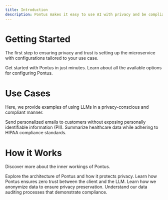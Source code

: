 ```yaml
---
title: Introduction
description: Pontus makes it easy to use AI with privacy and be compliant with regulations like HIPAA, GDPR, and CCPA. Pontus is a privacy layer for your LLM interactions, ensuring trust and compliance.
---
```



# Getting Started

The first step to ensuring privacy and trust is setting up the microservice with configurations tailored to your use case.

<CardGroup cols={2}>
  <Card 
    title="Quickstart"
    icon="rocket"
    href="quickstart"
  >
    Get started with Pontus in just minutes.

  </Card>
  <Card
    title="Configuration"
    icon="pen-to-square"
    href="configuration/introduction"
  >
    Learn about all the available options for configuring Pontus.
  </Card>
</CardGroup>

# Use Cases

Here, we provide examples of using LLMs in a privacy-conscious and compliant manner.

<CardGroup cols={2}>
  <Card
    title="Marketing Emails"
    icon="envelope"
    href="tutorials/email-marketing"
  >
    Send personalized emails to customers without exposing personally identifiable information (PII).
  </Card>
  <Card
    title="Summarizing Healthcare Data"
    icon="heart"
    href="tutorials/healthcare-doc"
  >
    Summarize healthcare data while adhering to HIPAA compliance standards.
  </Card>
</CardGroup>


# How it Works

Discover more about the inner workings of Pontus.

<CardGroup cols={2}>
  <Card
    title="Privacy Layer"
    icon="layer-group"
    href="essentials/privacy_layer"
  >
    Explore the architecture of Pontus and how it protects privacy.
  </Card>
  <Card
    title="Zero Trust"
    icon="user"
    href="essentials/zero_trust"
  >
    Learn how Pontus ensures zero trust between the client and the LLM.
  </Card>
  <Card
    title="Anonymization"
    icon="lock"
    href="essentials/anonymization"
  >
    Learn how we anonymize data to ensure privacy preservation.
  </Card>
  <Card
    title="Auditing"
    icon="clipboard-list"
    href="essentials/auditing"
  >
    Understand our data auditing processes that demonstrate compliance.
  </Card>
</CardGroup>
